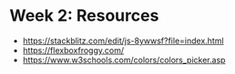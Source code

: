 # Week 2: Resources

- https://stackblitz.com/edit/js-8ywwsf?file=index.html
- https://flexboxfroggy.com/
- https://www.w3schools.com/colors/colors_picker.asp
